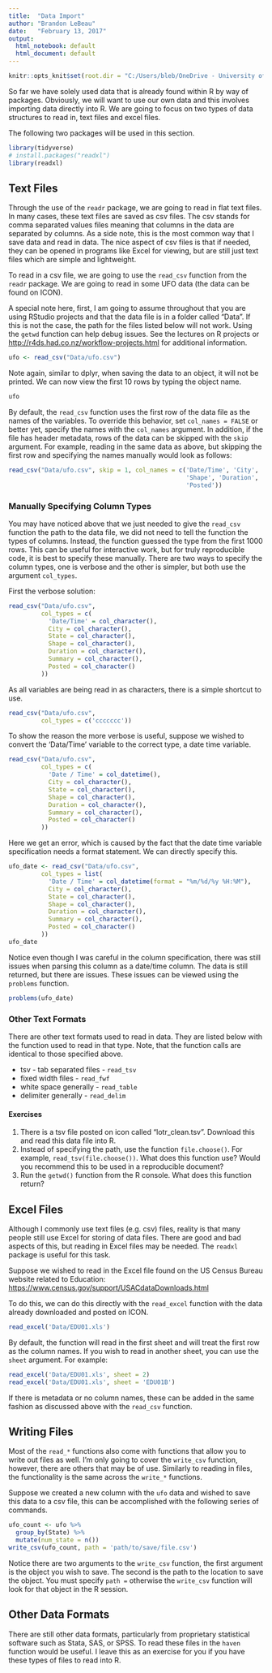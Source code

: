 ```yaml
---
title:  "Data Import"
author: "Brandon LeBeau"
date:   "February 13, 2017"
output:
  html_notebook: default
  html_document: default
---
```


```r
knitr::opts_knit$set(root.dir = "C:/Users/bleb/OneDrive - University of Iowa/Courses/Uiowa/Comp")
```


So far we have solely used data that is already found within R by way of packages. Obviously, we will want to use our own data and this involves importing data directly into R. We are going to focus on two types of data structures to read in, text files and excel files.

The following two packages will be used in this section.

```r
library(tidyverse)
# install.packages("readxl")
library(readxl)
```


## Text Files
Through the use of the `readr` package, we are going to read in flat text files. In many cases, these text files are saved as csv files. The csv stands for comma separated values files meaning that columns in the data are separated by columns. As a side note, this is the most common way that I save data and read in data. The nice aspect of csv files is that if needed, they can be opened in programs like Excel for viewing, but are still just text files which are simple and lightweight. 

To read in a csv file, we are going to use the `read_csv` function from the `readr` package. We are going to read in some UFO data (the data can be found on ICON). 

A special note here, first, I am going to assume throughout that you are using RStudio projects and that the data file is in a folder called "Data". If this is not the case, the path for the files listed below will not work. Using the `getwd` function can help debug issues. See the lectures on R projects or <http://r4ds.had.co.nz/workflow-projects.html> for additional information.

```r
ufo <- read_csv("Data/ufo.csv")
```

Note again, similar to dplyr, when saving the data to an object, it will not be printed. We can now view the first 10 rows by typing the object name.

```r
ufo
```

By default, the `read_csv` function uses the first row of the data file as the names of the variables. To override this behavior, set `col_names = FALSE` or better yet, specify the names with the `col_names` argument. In addition, if the file has header metadata, rows of the data can be skipped with the `skip` argument. For example, reading in the same data as above, but skipping the first row and specifying the names manually would look as follows:

```r
read_csv("Data/ufo.csv", skip = 1, col_names = c('Date/Time', 'City', 'State', 
                                                 'Shape', 'Duration', 'Summary',
                                                 'Posted'))
```


### Manually Specifying Column Types
You may have noticed above that we just needed to give the `read_csv` function the path to the data file, we did not need to tell the function the types of columns. Instead, the function guessed the type from the first 1000 rows. This can be useful for interactive work, but for truly reproducible code, it is best to specify these manually. There are two ways to specify the column types, one is verbose and the other is simpler, but both use the argument `col_types`. 

First the verbose solution:

```r
read_csv("Data/ufo.csv", 
         col_types = c(
           'Date/Time' = col_character(),
           City = col_character(),
           State = col_character(),
           Shape = col_character(),
           Duration = col_character(),
           Summary = col_character(),
           Posted = col_character()
         ))
```

As all variables are being read in as characters, there is a simple shortcut to use.

```r
read_csv("Data/ufo.csv", 
         col_types = c('ccccccc'))
```


To show the reason the more verbose is useful, suppose we wished to convert the 'Data/Time' variable to the correct type, a date time variable. 

```r
read_csv("Data/ufo.csv", 
         col_types = c(
           'Date / Time' = col_datetime(),
           City = col_character(),
           State = col_character(),
           Shape = col_character(),
           Duration = col_character(),
           Summary = col_character(),
           Posted = col_character()
         ))
```

Here we get an error, which is caused by the fact that the date time variable specification needs a format statement. We can directly specify this.

```r
ufo_date <- read_csv("Data/ufo.csv", 
         col_types = list(
           'Date / Time' = col_datetime(format = "%m/%d/%y %H:%M"),
           City = col_character(),
           State = col_character(),
           Shape = col_character(),
           Duration = col_character(),
           Summary = col_character(),
           Posted = col_character()
         ))
ufo_date
```

Notice even though I was careful in the column specification, there was still issues when parsing this column as a date/time column. The data is still returned, but there are issues. These issues can be viewed using the `problems` function.

```r
problems(ufo_date)
```

### Other Text Formats
There are other text formats used to read in data. They are listed below with the function used to read in that type. Note, that the function calls are identical to those specified above.

- tsv - tab separated files - `read_tsv`
- fixed width files - `read_fwf`
- white space generally - `read_table`
- delimiter generally - `read_delim`

#### Exercises
1. There is a tsv file posted on icon called "lotr_clean.tsv". Download this and read this data file into R. 
2. Instead of specifying the path, use the function `file.choose()`. For example, `read_tsv(file.choose())`. What does this function use? Would you recommend this to be used in a reproducible document?
3. Run the `getwd()` function from the R console. What does this function return?

## Excel Files
Although I commonly use text files (e.g. csv) files, reality is that many people still use Excel for storing of data files. There are good and bad aspects of this, but reading in Excel files may be needed. The `readxl` package is useful for this task. 

Suppose we wished to read in the Excel file found on the US Census Bureau website related to Education: <https://www.census.gov/support/USACdataDownloads.html>

To do this, we can do this directly with the `read_excel` function with the data already downloaded and posted on ICON.

```r
read_excel('Data/EDU01.xls')
```

By default, the function will read in the first sheet and will treat the first row as the column names. If you wish to read in another sheet, you can use the `sheet` argument. For example:

```r
read_excel('Data/EDU01.xls', sheet = 2)
read_excel('Data/EDU01.xls', sheet = 'EDU01B')
```

If there is metadata or no column names, these can be added in the same fashion as discussed above with the `read_csv` function.

## Writing Files
Most of the `read_*` functions also come with functions that allow you to write out files as well. I'm only going to cover the `write_csv` function, however, there are others that may be of use. Similarly to reading in files, the functionality is the same across the `write_*` functions. 

Suppose we created a new column with the `ufo` data and wished to save this data to a csv file, this can be accomplished with the following series of commands.

```r
ufo_count <- ufo %>%
  group_by(State) %>%
  mutate(num_state = n())
write_csv(ufo_count, path = 'path/to/save/file.csv')
```

Notice there are two arguments to the `write_csv` function, the first argument is the object you wish to save. The second is the path to the location to save the object. You must specify `path = ` otherwise the `write_csv` function will look for that object in the R session.

## Other Data Formats
There are still other data formats, particularly from proprietary statistical software such as Stata, SAS, or SPSS. To read these files in the `haven` function would be useful. I leave this as an exercise for you if you have these types of files to read into R.

